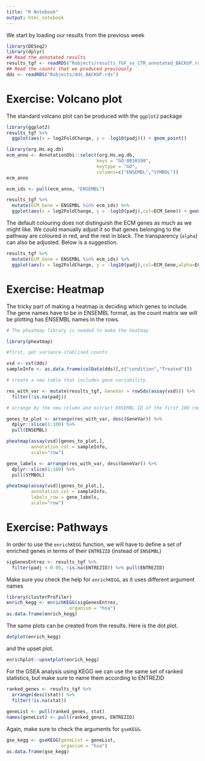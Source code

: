 ```yaml
---
title: "R Notebook"
output: html_notebook
---
```


We start by loading our results from the previous week

```r
library(DESeq2)
library(dplyr)
## Read the annotated results
results_tgf <- readRDS("Robjects/results_TGF_vs_CTR_annotated_BACKUP.rds")
## Read the counts that we produced previously
dds <- readRDS("Robjects/dds_BACKUP.rds")
```

# Exercise: Volcano plot

The standard volcano plot can be produced with the `ggplot2` package

```r

library(ggplot2)
results_tgf %>% 
  ggplot(aes(x = log2FoldChange, y = -log10(padj))) + geom_point()
```

```r
library(org.Hs.eg.db)
ecm_anno <- AnnotationDbi::select(org.Hs.eg.db,
                                 keys = "GO:0030198",
                                 keytype = "GO",
                                 columns=c("ENSEMBL","SYMBOL"))
ecm_anno
```

```r
ecm_ids <- pull(ecm_anno, "ENSEMBL")
```

```r
results_tgf %>% 
  mutate(ECM_Gene = ENSEMBL %in% ecm_ids) %>% 
  ggplot(aes(x = log2FoldChange, y = -log10(padj),col=ECM_Gene)) + geom_point()
```
The default colouring does not distinguish the ECM genes as much as we might like. We could manually adjust it so that genes belonging to the pathway are coloured in red, and the rest in black. The transparency (`alpha`) can also be adjusted. Below is a suggestion.

```r
results_tgf %>% 
  mutate(ECM_Gene = ENSEMBL %in% ecm_ids) %>% 
  ggplot(aes(x = log2FoldChange, y = -log10(padj),col=ECM_Gene,alpha=ECM_Gene)) + geom_point() + scale_color_manual(values=c("black","red")) + scale_alpha_manual(values=c(0.2,1))
```
# Exercise: Heatmap

The tricky part of making a heatmap is deciding which genes to include. The gene names have to be in ENSEMBL format, as the count matrix we will be plotting has ENSEMBL names in the rows.

```r
# The pheatmap library is needed to make the heatmap

library(pheatmap)

#first, get variance-stablised counts

vsd <- vst(dds)
sampleInfo <- as.data.frame(colData(dds)[,c("condition","Treated")])

# create a new table that includes gene variability

res_with_var <- mutate(results_tgf, GeneVar = rowSds(assay(vsd))) %>% 
  filter(!is.na(padj))

# arrange by the new column and extract ENSEMBL ID of the first 100 rows

genes_to_plot <- arrange(res_with_var, desc(GeneVar)) %>% 
  dplyr::slice(1:100) %>% 
  pull(ENSEMBL)


```

```r

pheatmap(assay(vsd)[genes_to_plot,],
         annotation_col = sampleInfo,
         scale="row")
```

```r
gene_labels <- arrange(res_with_var, desc(GeneVar)) %>% 
  dplyr::slice(1:100) %>% 
  pull(SYMBOL)

pheatmap(assay(vsd)[genes_to_plot,],
         annotation_col = sampleInfo,
         labels_row = gene_labels,
         scale="row")

```

# Exercise: Pathways

In order to use the `enrichKEGG` function, we will have to define a set of enriched genes in terms of their `ENTREZID` (instead of `ENSEMBL`)

```r
sigGenesEntrez <- results_tgf %>% 
  filter(padj < 0.05, !is.na(ENTREZID)) %>% pull(ENTREZID)

```

Make sure you check the help for `enrichKEGG`, as it uses different argument names

```r
library(clusterProfiler)
enrich_kegg <- enrichKEGG(sigGenesEntrez,
                       organism = "hsa")
as.data.frame(enrich_kegg)
```
The same plots can be created from the results. Here is the dot plot.

```r
dotplot(enrich_kegg)
```
and the upset plot.

```r
enrichplot::upsetplot(enrich_kegg)
```

For the GSEA analysis using KEGG we can use the same set of ranked statistics, but make sure to name them according to ENTREZID

```r
ranked_genes <- results_tgf %>% 
  arrange(desc(stat)) %>% 
  filter(!is.na(stat))
  
geneList <- pull(ranked_genes, stat)
names(geneList) <- pull(ranked_genes, ENTREZID)
```

Again, make sure to check the arguments for `gseKEGG`. 

```r
gse_kegg <- gseKEGG(geneList = geneList,
                    organism = "hsa")
as.data.frame(gse_kegg)
```


